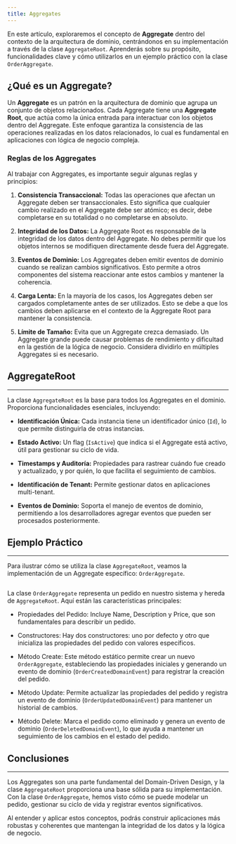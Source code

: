 ```yaml
---
title: Aggregates
---
```



En este artículo, exploraremos el concepto de **Aggregate** dentro del contexto de la arquitectura de dominio, centrándonos en su implementación a través de la clase `AggregateRoot`. Aprenderás sobre su propósito, funcionalidades clave y cómo utilizarlos en un ejemplo práctico con la clase `OrderAggregate`.

## ¿Qué es un Aggregate?

Un **Aggregate** es un patrón en la arquitectura de dominio que agrupa un conjunto de objetos relacionados. Cada Aggregate tiene una **Aggregate Root**, que actúa como la única entrada para interactuar con los objetos dentro del Aggregate. Este enfoque garantiza la consistencia de las operaciones realizadas en los datos relacionados, lo cual es fundamental en aplicaciones con lógica de negocio compleja.

### Reglas de los Aggregates

Al trabajar con Aggregates, es importante seguir algunas reglas y principios:

1. **Consistencia Transaccional:** Todas las operaciones que afectan un Aggregate deben ser transaccionales. Esto significa que cualquier cambio realizado en el Aggregate debe ser atómico; es decir, debe completarse en su totalidad o no completarse en absoluto.

2. **Integridad de los Datos:** La Aggregate Root es responsable de la integridad de los datos dentro del Aggregate. No debes permitir que los objetos internos se modifiquen directamente desde fuera del Aggregate.

3. **Eventos de Dominio:** Los Aggregates deben emitir eventos de dominio cuando se realizan cambios significativos. Esto permite a otros componentes del sistema reaccionar ante estos cambios y mantener la coherencia.

4. **Carga Lenta:** En la mayoría de los casos, los Aggregates deben ser cargados completamente antes de ser utilizados. Esto se debe a que los cambios deben aplicarse en el contexto de la Aggregate Root para mantener la consistencia.

5. **Límite de Tamaño:** Evita que un Aggregate crezca demasiado. Un Aggregate grande puede causar problemas de rendimiento y dificultad en la gestión de la lógica de negocio. Considera dividirlo en múltiples Aggregates si es necesario.

## AggregateRoot 
---

La clase `AggregateRoot` es la base para todos los Aggregates en el dominio. Proporciona funcionalidades esenciales, incluyendo:

- **Identificación Única:** Cada instancia tiene un identificador único (`Id`), lo que permite distinguirla de otras instancias.
  
- **Estado Activo:** Un flag (`IsActive`) que indica si el Aggregate está activo, útil para gestionar su ciclo de vida.

- **Timestamps y Auditoría:** Propiedades para rastrear cuándo fue creado y actualizado, y por quién, lo que facilita el seguimiento de cambios.

- **Identificación de Tenant:** Permite gestionar datos en aplicaciones multi-tenant.

- **Eventos de Dominio:** Soporta el manejo de eventos de dominio, permitiendo a los desarrolladores agregar eventos que pueden ser procesados posteriormente.

## Ejemplo Práctico
---

Para ilustrar cómo se utiliza la clase `AggregateRoot`, veamos la implementación de un Aggregate específico: `OrderAggregate`.

```csharp url="samples/CodeDesignPlus.Net.Core.Sample/src/CodeDesignPlus.Net.Core.Sample/Resources/Aggregate/OrderAggregate.cs"
```

La clase `OrderAggregate` representa un pedido en nuestro sistema y hereda de `AggregateRoot`. Aquí están las características principales:

- Propiedades del Pedido: Incluye Name, Description y Price, que son fundamentales para describir un pedido.

- Constructores: Hay dos constructores: uno por defecto y otro que inicializa las propiedades del pedido con valores específicos.

- Método Create: Este método estático permite crear un nuevo `OrderAggregate`, estableciendo las propiedades iniciales y generando un evento de dominio (`OrderCreatedDomainEvent`) para registrar la creación del pedido.

- Método Update: Permite actualizar las propiedades del pedido y registra un evento de dominio (`OrderUpdatedDomainEvent`) para mantener un historial de cambios.

- Método Delete: Marca el pedido como eliminado y genera un evento de dominio (`OrderDeletedDomainEvent`), lo que ayuda a mantener un seguimiento de los cambios en el estado del pedido.


## Conclusiones
---

Los Aggregates son una parte fundamental del Domain-Driven Design, y la clase `AggregateRoot` proporciona una base sólida para su implementación. Con la clase `OrderAggregate`, hemos visto cómo se puede modelar un pedido, gestionar su ciclo de vida y registrar eventos significativos.

Al entender y aplicar estos conceptos, podrás construir aplicaciones más robustas y coherentes que mantengan la integridad de los datos y la lógica de negocio.